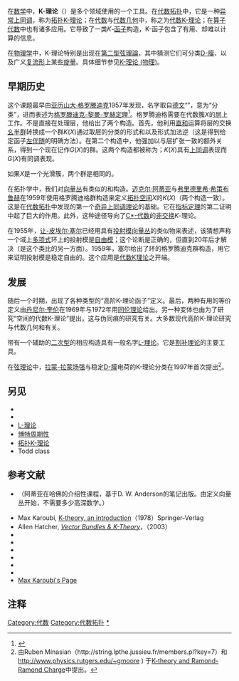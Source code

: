 在[[数学|数学]]中，'''K-理论'''（{{lang|en|K-theory}}）是多个领域使用的一个工具。在[[代数拓扑|代数拓扑]]中，它是一种[[异常上同调|异常上同调]]，称为[[拓扑K-理论|拓扑K-理论]]；在[[代数|代数]]与[[代数几何|代数几何]]中，称之为[[代数K-理论|代数K-理论]]；在[[算子代数|算子代数]]中也有诸多应用。它导致了一类''K''-[[函子|函子]]构造，K-函子包含了有用、却难以计算的信息。 

在[[物理学|物理学]]中，K-理论特别是{{link-en|扭曲K-理论|twisted K-theory}}出现在[[第二型弦理論|第二型弦理論]]，其中猜测它们可分类[[D-膜|D-膜]]、{{link-en|拉蒙-拉蒙场|Ramond-Ramond field}}以及广义[[复流形|复流形]]上某些[[旋量|旋量]]。具体细节参见[[K-理论_(物理)|K-理论 (物理)]]。

== 早期历史 ==
这个课题最早由[[亚历山大·格罗滕迪克|亚历山大·格罗滕迪克]]1957年发现，名字取自[[德文|德文]]“{{lang|de|Klasse}}”，意为“分类”''{{lang|en|class}}''，进而表述为[[格罗滕迪克-黎曼-罗赫定理|格罗滕迪克-黎曼-罗赫定理]]<ref>{{arXiv|0602082}}</ref>。格罗腾迪格需要在代数簇''X''的[[层_(数学)|层]]上工作。不是直接在处理层，他给出了两个构造。首先，他利用[[直和|直和]]运算将层的交换[[幺半群|幺半群]]转换成一个群<math>K(X)</math>通过取层的分类的形式和以及形式加法逆（这是得到给定函子[[伴随函子|左伴随]]的明确方法）。在第二个构造中，他强加以与层扩张一致的额外关系，得到一个现在记作<math>G(X)</math>的群。这两个构造都被称为{{link-en|格罗滕迪克群|Grothendieck group}}；<math>K(X)</math>具有[[上同调|上同调]]表现而<math>G(X)</math>有同调表现。

如果<math>X</math>是一个光滑簇，两个群是相同的。

在拓扑学中，我们对[[向量丛|向量丛]]有类似的和构造。[[迈克尔·阿蒂亚|迈克尔·阿蒂亚]]与[[弗里德里希·希策布鲁赫|弗里德里希·希策布鲁赫]]在1959年使用格罗腾迪格群构造来定义[[拓扑空间|拓扑空间]]<math>X</math>的<math>K(X)</math>（两个构造一致）。这是在[[代数拓扑|代数拓扑]]中发现的第一个[[奇异上同调理论|奇异上同调理论]]的基础。它在[[阿蒂亚-辛格指标定理|指标定理]]的第二证明中起了巨大的作用。此外，这种途径导向了[[C*-代数|C*-代数]]的[[非交换拓扑|非交换]]<math>K</math>-理论。

在1955年，[[让-皮埃尔·塞尔|让-皮埃尔·塞尔]]已经用具有[[投射模|投射模]][[向量丛|向量丛]]的类似物来表述{{link-en|奎伦-苏斯林定理|Quillen–Suslin theorem|塞尔猜想}}，该猜想声称一个域上[[多项式|多项式]]环上的投射模是[[自由模|自由模]]；这个论断是正确的，但直到20年后才解决（{{link-en|斯旺定理|Serre–Swan theorem}}是这个类比的另一方面）。1959年，塞尔给出了环的格罗腾迪克群构造，用它来证明投射模是稳定自由的。这个应用是[[代数K理论|代数K理论]]之开端。

== 发展 ==
随后一个时期，出现了各种类型的“高阶K-理论函子”定义。最后，两种有用的等价定义由[[丹尼尔·奎伦|丹尼尔·奎伦]]在1969年与1972年用[[同伦理论|同伦理论]]给出。另一种变体也由{{弗里德海姆·瓦尔德豪森|Friedhelm Waldhausen}}为了研究“空间的代数K-理论”提出，这与伪同痕的研究有关。大多数现代高阶K-理论研究与代数几何和{{主上同调|motivic cohomology}}有关。

带有一个辅助的[[二次型|二次型]]的相应构造具有一般名字[[L-理论|L-理论]]。它是[[割补理论|割补理论]]的主要工具。

在[[弦理论|弦理论]]中，[[拉蒙-拉蒙场强|拉蒙-拉蒙场强]]与稳定[[D-膜|D-膜]]电荷的K-理论分类在1997年首次提出<ref>由Ruben Minasian（http://string.lpthe.jussieu.fr/members.pl?key=7）和{{dead link|date=2017年11月 |bot=InternetArchiveBot |fix-attempted=yes }}{{link-en|格里高利·摩尔|Gregory Moore}} http://www.physics.rutgers.edu/~gmoore {{Wayback|url=http://www.physics.rutgers.edu/~gmoore |date=20201023035130 }}) 于[http://xxx.lanl.gov/abs/hep-th/9710230 K-theory and Ramond-Ramond Charge]中提出。</ref>。

== 另见 ==
*{{link-en|上同调论列表|List of cohomology theories}}
*{{link-en|K-理论 (物理)|K-theory (physics)}}
*[[L-理论|L-理论]]
*[[博特周期性|博特周期性]]
*[[拓扑K-理论|拓扑K-理论]]
*Todd class

== 参考文献 ==
* {{Citation | last1=Atiyah | first1=Michael Francis | author1-link=Michael Atiyah | title=K-theory | publisher=[[Addison-Wesley|Addison-Wesley]] | edition=2nd | series=Advanced Book Classics | isbn=978-0-201-09394-0 | id={{MathSciNet | id = 1043170}} | year=1989}}（阿蒂亚在哈佛的介绍性课程，基于D. W. Anderson的笔记出版。由定义向量丛开始，不需要多少高深数学。）
* Max Karoubi, [https://web.archive.org/web/20070913181033/http://www.institut.math.jussieu.fr/~karoubi/KBook.html K-theory, an introduction]（1978）Springer-Verlag
* Allen Hatcher, ''[http://www.math.cornell.edu/~hatcher/VBKT/VBpage.html Vector Bundles & K-Theory]{{Wayback|url=http://www.math.cornell.edu/~hatcher/VBKT/VBpage.html |date=20110514024151 }}''，（2003）
* {{planetmath reference|id=3338|title=K-theory}}
* {{planetmath reference|id=4049|title=Examples of K-theory groups}}
* {{planetmath reference|id=4117|title=Algebraic K-theory}}
* {{planetmath reference|id=4118|title=Examples of algebraic K-theory groups}}
* {{planetmath reference|id=3329|title=Fredholm module}}
* {{planetmath reference|id=3330|title=K-homology}}
* [https://web.archive.org/web/20100331192334/http://www.math.jussieu.fr/~karoubi/ Max Karoubi's Page]

== 注释 ==
{{Reflist}}

[[Category:代数|Category:代数]]
[[Category:代数拓扑|Category:代数拓扑]]
[[Category:K-理论|*]]